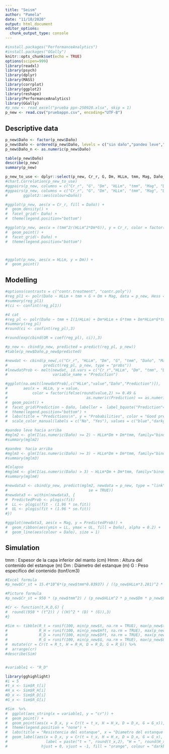 ```yaml
---
title: "Seism"
author: "Pamela"
date: "11/10/2020"
output: html_document
editor_options: 
  chunk_output_type: console
---
```

 
```r
#install.packages("PerformanceAnalytics")
#install.packages("GGally")
knitr::opts_chunk$set(echo = TRUE)
options(scipen=999)
library(readxl)
library(psych)
library(dplyr)
library(MASS)
library(corrplot)
library(ggplot2)
library(reshape)
library(PerformanceAnalytics)
library(GGally)
#p_new <- read_excel("prueba ppn-250920.xlsx", skip = 1)
p_new <- read.csv("pruebappn.csv", encoding="UTF-8")

```

## Descriptive data

```r
p_new$Daño <- factor(p_new$Daño)
p_new$Daño <- ordered(p_new$Daño, levels = c("sin daño","pandeo leve","pandeo","colapso"))
p_new$Daño_n <- as.numeric(p_new$Daño)

table(p_new$Daño)
describe(p_new)
summary(p_new)

p_new_to_use <- dplyr::select(p_new, Cr_r, G, Dm, HLLm, tmm, Mag, Daño_n)
#chart.Correlation(p_new_to_use)
#ggpairs(p_new, columns = c("Cr_r", "G", "Dm", "HLLm", "tmm", "Mag", "Daño")) 
#ggpairs(p_new, columns = c("Cr_r", "G", "Dm", "HLLm", "tmm", "Mag", "Daño"), 
#       ggplot2::aes(colour=Daño))

#ggplot(p_new, aes(x = Cr_r, fill = Daño)) +
#  geom_density() +
#  facet_grid(~ Daño) +
#  theme(legend.position="bottom")

#ggplot(p_new, aes(x = (tmm^2/(HLLm^2*Dm*G)), y = Cr_r, color = factor(Mag), size = factor(Mag))) +
#  geom_point() +
#  facet_grid(~ Daño) +
#  theme(legend.position="bottom")



#ggplot(p_new, aes(x = HLLm, y = Dm)) +
#  geom_point() 

```

## Modelling

```r
#options(contrasts = c("contr.treatment", "contr.poly"))
#reg_pl1 <- polr(Daño ~ HLLm + tmm + G + Dm + Mag, data = p_new, Hess = TRUE) 
#summary(reg_pl1)
#(ci <- confint(reg_pl1))

#4 cat
#reg_pl <- polr(Daño ~ tmm + I(1/HLLm) + Dm*HLLm + G*tmm + Dm*HLLm*G*tmm, data = p_new, Hess = TRUE) 
#summary(reg_pl)
#round(ci <- confint(reg_pl),3)

#round(exp(cbind(OR = coef(reg_pl), ci)),3)

#p_new <- cbind(p_new, predicted = predict(reg_pl, p_new))
#table(p_new$Daño,p_new$predicted)

#newdat <- cbind(p_new[,c("Cr_r", "HLLm", "Dm", "G", "tmm", "Daño", "Mag")], 
#                predict(reg_pl, p_new, type = "probs"))
#lnewdatProb <- melt(newdat, id.vars = c("Cr_r","HLLm", "Dm", "tmm", "Daño", "Mag"), 
#                    variable_name = "Prediction")

#ggplot(na.omit(lnewdatProb[,c("HLLm","value","Daño","Prediction")]), 
#       aes(x =  HLLm, y = value, 
#           color = factor(ifelse(round(value,2) >= 0.49 & 
#                                   as.numeric(Prediction) == as.numeric(Daño),1,0)))) +
#  geom_point() +
#  facet_grid(Prediction ~ Daño, labeller =  label_bquote("Prediction"==.(Prediction))) +
#  theme(legend.position="bottom") +
#  labs(title = "Predictions\n", y = "Probabilities", color = "Good predictions >= 0.49\n") +
#  scale_color_manual(labels = c("No", "Yes"), values = c("blue","darkgreen"))

#pandeo leve hacia arriba
#mglm2 <- glm(I(as.numeric(Daño) >= 2) ~ HLLm*Dm + Dm*tmm, family="binomial", data = p_new)
#summary(mglm2)

#pandeo  hacia arriba
#mglm3 <- glm(I(as.numeric(Daño) >= 3) ~ HLLm*Dm + Dm*tmm, family="binomial", data = p_new)
#summary(mglm3)

#Colapso 
#mglm4 <- glm(I(as.numeric(Daño) > 3) ~ HLLm*Dm + Dm*tmm, family="binomial", data = p_new)
#summary(mglm4)

#newdata3 <- cbind(p_new, predict(mglm2, newdata = p_new, type = "link",
#                                    se = TRUE))
#newdata3 <- within(newdata3, {
#  PredictedProb <- plogis(fit)
#  LL <- plogis(fit - (1.96 * se.fit))
#  UL <- plogis(fit + (1.96 * se.fit))
#})

#ggplot(newdata3, aes(x = Mag, y = PredictedProb)) + 
#  geom_ribbon(aes(ymin = LL, ymax = UL, fill = Daño), alpha = 0.2) + 
#  geom_line(aes(colour = Daño), size = 1)

```

## Simulation

tmm : Espesor de la capa inferior del manto (cm)
Hmm : Altura del contenido del estanque (m)
Dm  : Diámetro del estanque (m)
G   : Peso especifico del contenido (tonf/cm3)



```r
#Excel formula
#p_new$Cr_st = 15.4*10^6*(p_new$tmm*0.03937) / ((p_new$HLLm*3.281)^2 * (p_new$Dm*3.281) * (p_new$G*62.428)) # as stated in excel file

#Picture formula
#p_new$Cr_st = 950 * (p_new$tmm^2) / (p_new$HLLm^2 * p_new$Dm * p_new$G)

#Cr <- function(t,H,D,G) {
#  round((950 * (t^2)) / ((H)^2 * (D) * (G)),3)
#}

#Sim <- tibble(R_t = runif(100, min(p_new$t, na.rm = TRUE), max(p_new$t, na.rm = TRUE)),
#              R_H = runif(100, min(p_new$Hft, na.rm = TRUE), max(p_new$Hft, na.rm = TRUE)),
#              R_D = runif(100, min(p_new$Dft, na.rm = TRUE), max(p_new$Dft, na.rm = TRUE)),
#              R_G = runif(100, min(p_new$G, na.rm = TRUE), max(p_new$G, na.rm = TRUE))) %>% 
#  mutate(cr = Cr(t = R_t, H = R_H, D = R_D, G = R_G)) %>% 
#  arrange(cr)
#describe(Sim)


#variable1 <- "R_D"

library(gghighlight)
#i = 5
#t_x <- Sim$R_t[i]
#H_x <- Sim$R_H[i]
#D_x <- Sim$R_D[i]
#G_x <- Sim$R_G[i]

#Sim  %>% 
#  ggplot(aes_string(x = variable1, y = "cr")) +
#  geom_point() +
#  geom_point(aes(x = D_x, y = Cr(t = t_x, H = H_x, D = D_x, G = G_x)), size = 5) +
#  theme(legend.position = "none") +
#  labs(title = "Resistencia del estanque", x = "Diametro del estanque (m)", y =  "Coeficiente de resistencia - Cr") +
#  geom_label(aes(x = D_x, y = Cr(t = t_x, H = H_x, D = D_x, G = G_x), 
#                 label = paste("t = ", round(t_x,2), "H = ", round(H_x,2), "D = ", round(D_x,2), "G = ", round(G_x,2))),
#               hjust = 0, vjust = -1, fill = "orange", colour = "darkblue", alpha= 0.5)

```

